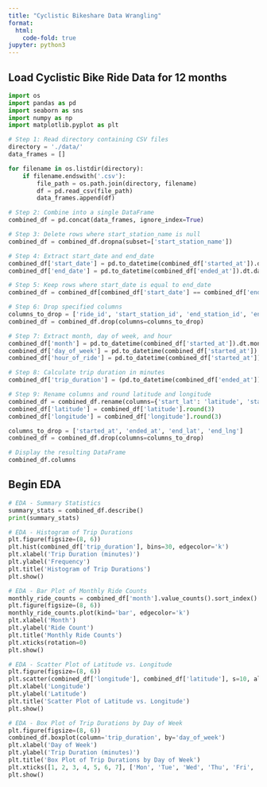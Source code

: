 ```yaml
---
title: "Cyclistic Bikeshare Data Wrangling"
format:
  html:
    code-fold: true
jupyter: python3
---
```


## Load Cyclistic Bike Ride Data for 12 months

```python
import os
import pandas as pd
import seaborn as sns
import numpy as np
import matplotlib.pyplot as plt

# Step 1: Read directory containing CSV files
directory = './data/'
data_frames = []

for filename in os.listdir(directory):
    if filename.endswith('.csv'):
        file_path = os.path.join(directory, filename)
        df = pd.read_csv(file_path)
        data_frames.append(df)

# Step 2: Combine into a single DataFrame
combined_df = pd.concat(data_frames, ignore_index=True)

# Step 3: Delete rows where start_station_name is null
combined_df = combined_df.dropna(subset=['start_station_name'])

# Step 4: Extract start_date and end_date
combined_df['start_date'] = pd.to_datetime(combined_df['started_at']).dt.date
combined_df['end_date'] = pd.to_datetime(combined_df['ended_at']).dt.date

# Step 5: Keep rows where start_date is equal to end_date
combined_df = combined_df[combined_df['start_date'] == combined_df['end_date']]

# Step 6: Drop specified columns
columns_to_drop = ['ride_id', 'start_station_id', 'end_station_id', 'end_station_name']
combined_df = combined_df.drop(columns=columns_to_drop)

# Step 7: Extract month, day of week, and hour
combined_df['month'] = pd.to_datetime(combined_df['started_at']).dt.month
combined_df['day_of_week'] = pd.to_datetime(combined_df['started_at']).dt.dayofweek
combined_df['hour_of_ride'] = pd.to_datetime(combined_df['started_at']).dt.hour

# Step 8: Calculate trip duration in minutes
combined_df['trip_duration'] = (pd.to_datetime(combined_df['ended_at']) - pd.to_datetime(combined_df['started_at'])).dt.total_seconds() / 60

# Step 9: Rename columns and round latitude and longitude
combined_df = combined_df.rename(columns={'start_lat': 'latitude', 'start_lng': 'longitude'})
combined_df['latitude'] = combined_df['latitude'].round(3)
combined_df['longitude'] = combined_df['longitude'].round(3)

columns_to_drop = ['started_at', 'ended_at', 'end_lat', 'end_lng']
combined_df = combined_df.drop(columns=columns_to_drop)

# Display the resulting DataFrame
combined_df.columns

```

## Begin EDA

```python
# EDA - Summary Statistics
summary_stats = combined_df.describe()
print(summary_stats)

# EDA - Histogram of Trip Durations
plt.figure(figsize=(8, 6))
plt.hist(combined_df['trip_duration'], bins=30, edgecolor='k')
plt.xlabel('Trip Duration (minutes)')
plt.ylabel('Frequency')
plt.title('Histogram of Trip Durations')
plt.show()

# EDA - Bar Plot of Monthly Ride Counts
monthly_ride_counts = combined_df['month'].value_counts().sort_index()
plt.figure(figsize=(8, 6))
monthly_ride_counts.plot(kind='bar', edgecolor='k')
plt.xlabel('Month')
plt.ylabel('Ride Count')
plt.title('Monthly Ride Counts')
plt.xticks(rotation=0)
plt.show()

# EDA - Scatter Plot of Latitude vs. Longitude
plt.figure(figsize=(8, 6))
plt.scatter(combined_df['longitude'], combined_df['latitude'], s=10, alpha=0.5)
plt.xlabel('Longitude')
plt.ylabel('Latitude')
plt.title('Scatter Plot of Latitude vs. Longitude')
plt.show()

# EDA - Box Plot of Trip Durations by Day of Week
plt.figure(figsize=(8, 6))
combined_df.boxplot(column='trip_duration', by='day_of_week')
plt.xlabel('Day of Week')
plt.ylabel('Trip Duration (minutes)')
plt.title('Box Plot of Trip Durations by Day of Week')
plt.xticks([1, 2, 3, 4, 5, 6, 7], ['Mon', 'Tue', 'Wed', 'Thu', 'Fri', 'Sat', 'Sun'])
plt.show()

```
